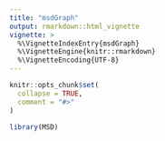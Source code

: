```yaml
---
title: "msdGraph"
output: rmarkdown::html_vignette
vignette: >
  %\VignetteIndexEntry{msdGraph}
  %\VignetteEngine{knitr::rmarkdown}
  %\VignetteEncoding{UTF-8}
---
```


```r
knitr::opts_chunk$set(
  collapse = TRUE,
  comment = "#>"
)
```

```r
library(MSD)
```
